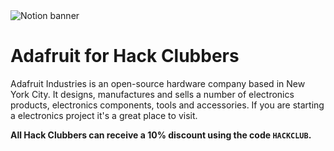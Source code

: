 
<Image src="/adafruit-banner.jpg" width={1500} height={500} alt="Notion banner" />

# Adafruit for Hack Clubbers

Adafruit Industries is an open-source hardware company based in New York City. It designs, manufactures and sells a number of electronics products, electronics components, tools and accessories. If you are starting a electronics project it's a great place to visit. 

**All Hack Clubbers can receive a 10% discount using the code `HACKCLUB`.**
